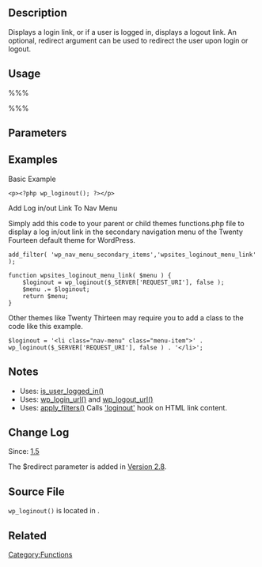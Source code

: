 {{Languages|
{{en|Template Tags/wp_loginout}}
{{ja|テンプレートタグ/wp_loginout}}
}}

== Description ==

Displays a login link, or if a user is logged in, displays a logout link. An optional, redirect argument can be used to redirect the user upon login or logout.

== Usage ==

%%% <?php wp_loginout( $redirect, $echo ); ?> %%%

== Parameters ==

{{Parameter|$redirect|string|URL to redirect to on login/logout.|optional}}

{{Parameter|$echo|boolean|If true, echos the link, if false, returns the link as a string.|optional|true}}

== Examples ==

Basic Example

<pre>
<p><?php wp_loginout(); ?></p>
</pre>

Add Log in/out Link To Nav Menu

Simply add this code to your parent or child themes functions.php file to display a log in/out link in the secondary navigation menu of the Twenty Fourteen default theme for WordPress.

<pre>
add_filter( 'wp_nav_menu_secondary_items','wpsites_loginout_menu_link' );

function wpsites_loginout_menu_link( $menu ) {
    $loginout = wp_loginout($_SERVER['REQUEST_URI'], false );
    $menu .= $loginout;
    return $menu;
}
</pre>

Other themes like Twenty Thirteen may require you to add a class to the code like this example.

<pre>
$loginout = '<li class="nav-menu" class="menu-item">' . wp_loginout($_SERVER['REQUEST_URI'], false ) . '</li>';
</pre>

== Notes ==
* Uses: [[Function_Reference/is_user_logged_in|is_user_logged_in()]]
* Uses: [[Function Reference/wp_login_url|wp_login_url()]] and [[Function Reference/wp_logout_url|wp_logout_url()]]
* Uses: [[Function Reference/apply filters|apply_filters()]] Calls [[Plugin API/Filter Reference/loginout|'loginout']] hook on HTML link content.

== Change Log ==

Since: [[Version 1.5|1.5]]

The $redirect parameter is added in [[Version 2.8]].

== Source File ==

<tt>wp_loginout()</tt> is located in {{Trac|wp-includes/general-template.php}}.

== Related ==

{{Login Tags}}

{{Tag Footer}}

[[Category:Functions]]